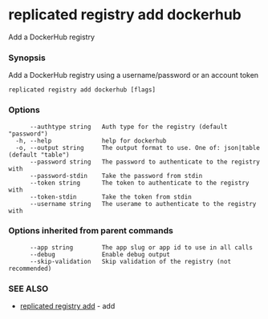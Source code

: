 # replicated registry add dockerhub

Add a DockerHub registry

### Synopsis

Add a DockerHub registry using a username/password or an account token

```
replicated registry add dockerhub [flags]
```

### Options

```
      --authtype string   Auth type for the registry (default "password")
  -h, --help              help for dockerhub
  -o, --output string     The output format to use. One of: json|table (default "table")
      --password string   The password to authenticate to the registry with
      --password-stdin    Take the password from stdin
      --token string      The token to authenticate to the registry with
      --token-stdin       Take the token from stdin
      --username string   The userame to authenticate to the registry with
```

### Options inherited from parent commands

```
      --app string        The app slug or app id to use in all calls
      --debug             Enable debug output
      --skip-validation   Skip validation of the registry (not recommended)
```

### SEE ALSO

* [replicated registry add](replicated-cli-registry-add)	 - add

